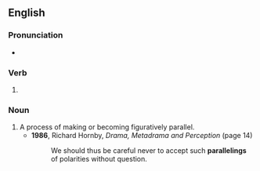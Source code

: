 ==English==

===Pronunciation===
* {{rhymes|en|ɛlɪŋ|s=4}}

===Verb===
{{head|en|verb form}}

# {{present participle of|en|parallel|nocat=1}}

===Noun===
{{en-noun}}

# A process of making or becoming figuratively parallel.
#* '''1986''', Richard Hornby, ''Drama, Metadrama and Perception'' (page 14)
#*: We should thus be careful never to accept such '''parallelings''' of polarities without question.